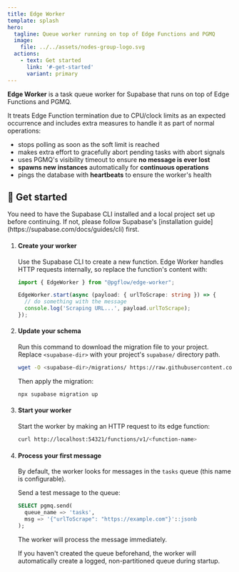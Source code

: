 ```yaml
---
title: Edge Worker
template: splash
hero:
  tagline: Queue worker running on top of Edge Functions and PGMQ
  image:
    file: ../../assets/nodes-group-logo.svg
  actions:
    - text: Get started
      link: '#-get-started'
      variant: primary
---
```



**Edge Worker** is a task queue worker for Supabase that runs on top of Edge Functions and PGMQ.

It treats Edge Function termination due to CPU/clock limits
as an expected occurrence and includes extra measures to handle it as part of
normal operations:

- stops polling as soon as the soft limit is reached
- makes extra effort to gracefully abort pending tasks with abort signals
- uses PGMQ's visibility timeout to ensure **no message is ever lost**
- **spawns new instances** automatically for **continuous operations**
- pings the database with **heartbeats** to ensure the worker's health

## 🚀 Get started

<Aside type="caution" title="Requirements">
You need to have the Supabase CLI installed and a local project set up before continuing.
If not, please follow Supabase's [installation guide](https://supabase.com/docs/guides/cli) first.
</Aside>

<Steps>

1. #### Create your worker

    Use the Supabase CLI to create a new function. Edge Worker handles HTTP requests internally, so replace the function's content with:

    ```typescript
    import { EdgeWorker } from "@pgflow/edge-worker";

    EdgeWorker.start(async (payload: { urlToScrape: string }) => {
      // do something with the message
      console.log('Scraping URL...', payload.urlToScrape);
    });
    ```

2. #### Update your schema

    Run this command to download the migration file to your project.
    Replace `<supabase-dir>` with your project's `supabase/` directory path.

    ```bash
    wget -O <supabase-dir>/migrations/ https://raw.githubusercontent.com/pgflow-dev/pgflow/main/edge-worker/migrations/edge-worker.sql
    ```

    Then apply the migration:

    ```bash
    npx supabase migration up
    ```

3. #### Start your worker

    Start the worker by making an HTTP request to its edge function:

    ```bash
    curl http://localhost:54321/functions/v1/<function-name>
    ```

4. #### Process your first message

    By default, the worker looks for messages in the `tasks` queue (this name is configurable).

    Send a test message to the queue:

    ```sql
    SELECT pgmq.send(
      queue_name => 'tasks',
      msg => '{"urlToScrape": "https://example.com"}'::jsonb
    );
    ```

    The worker will process the message immediately.

    <Aside title="Queues">
      If you haven't created the queue beforehand, the worker will automatically create
      a logged, non-partitioned queue during startup.
    </Aside>

</Steps>
